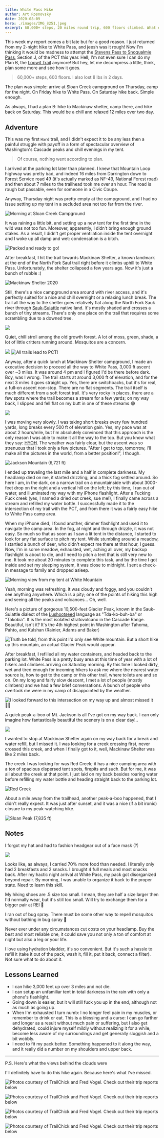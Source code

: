 ```yaml
---
title: White Pass Hike
author: Art Rosnovsky
date: 2020-08-09
hero: ./images/IMG_8251.jpeg
excerpt: 60,000+ steps, 20 miles round trip, 600 floors climbed. What doesn't kill you makes you back hurt. Also, I've got blisters on my thumbs.
---
```


This week my report comes a bit late but for a good reason. I just returned from my 2-night hike to White Pass, and jeesh was it rough! Now I'm thinking it would be madness to attempt the [Stevens Pass to Snoqualmie Pass](https://www.wta.org/go-hiking/hikes/pacific-crest-trail-section-j-snoqualmie-pass-to-stevens-pass-east), Section J, of the PCT this year. Hell, I'm not even sure I can do my Plan B, the [Loowit Trail](https://www.wta.org/go-hiking/hikes/loowit) anymore! But hey, let me decompress a little, think, plan some more and see how it goes.

> 60,000+ steps, 600 floors. I also lost 8 lbs in 2 days.

The plan was simple: arrive at Sloan Creek campground on Thursday, camp for the night. On Friday hike to White Pass. On Saturday hike back. Simple enough. 

As always, I had a plan B: hike to Mackinaw shelter, camp there, and hike back on Saturday. This would be a chill and relaxed 12 miles over two day. 
<div style={{ margin: '2rem auto' }}>
  <Microlink url='https://www.wta.org/go-hiking/hikes/north-fork-sauk-river' size='small' lazy />
</div>

## Adventure
This was my first `Hard` trail, and I didn't expect it to be any less then a painful struggle with payoff in a form of spectacular overview of Washington's Cascade peaks and chill evenings in my tent. 

> Of course, nothing went according to plan.

I arrived at the parking lot later than planned. I knew that Mountain Loop highway was pretty bad, and indeed 16 miles from Darrington down to Forest Service road 49 (it's actually marked as NF-49, National Forest road) and then about 7 miles to the trailhead took me over an hour. The road is rough but passable, even for someone in a Civic Coupe. 

Anyway, Thursday night was pretty empty at the campground, and I had no issue setting up my tent in a secluded area not too far from the river.

![Morning at Sloan Creek Campground](./images/IMG_8216.jpeg)

It was raining a little bit, and setting up a new tent for the first time in the wild was not too fun. Moreover, apparently, I didn't bring enough ground stakes. As a result, I didn't get proper ventilation inside the tent overnight and I woke up all damp and wet: condensation is a bitch.

![Packed and ready to go!](./images/4B2806DF-2762-4E70-9B11-68E47B3FFA9E_1_105_c.jpeg)

After breakfast, I hit the trail towards Mackinaw Shelter, a known landmark at the end of the North Fork Saul trail right before it climbs uphill to White Pass. Unfortunately, the shelter collapsed a few years ago. Now it's just a bunch of rubble :(

![Mackinaw Shelter 2020](./images/IMG_8235.jpeg)

Still, there's a nice campground area around with river access, and it's perfectly suited for a nice and chill overnight or a relaxing lunch break.
The trail all the way to the shelter goes relatively flat along the North Fork Sauk river through [Sauk-Suiattle](https://en.wikipedia.org/wiki/Sauk-Suiattle_Indian_Tribe_of_Washington) native land. It's mostly shaded and crosses a bunch of tiny streams. There's only one place on the trail that requires some scrambling due to a downed tree.

![](./images/IMG_8232.jpeg)

Quiet, chill stroll among the old growth forest. A lot of moss, green, shade, a lot of little critters running around. Mosquitos are a concern.

![](./images/IMG_8228-1.jpeg)
![All trails lead to PCT!](./images/IMG_8222-1.jpeg)

Anyway, after a quick lunch at Mackinaw Shelter campground, I made an executive decision to proceed all the way to White Pass, 3,000 ft ascent over ~3 miles. It was around 4 pm and I figured I'd be there before dark. Boy, was I wrong.
The trail starts at around 3,000 ft of elevation, and for the next 3 miles it goes straight up. Yes, there are switchbacks, but it's for real, a full-on ascent non-stop. There are no flat segments. The trail itself is much different from a soft forest trail. It's very rocky in places, there are a few spots where the trail becomes a stream for a few yards; on my way back, I slipped and fell flat on my butt in one of these streams 😂

![](./images/IMG_8241.jpeg)

I was moving very slowly. I was taking short breaks every few hundred yards, long breaks every 500 ft of elevation gain. Yes, my pace was at about 2 hours/mile, but I'm absolutely convinced that this approach is the only reason I was able to make it all the way to the top. But you know what they say: [HYOH](https://www.pcta.org/journalist/post/hike-your-own-hike-what-does-it-mean/).
The weather was fairly clear, but the ascent was so strenuous that I took only a few pictures. "After I get to top, tomorrow, I'll make all the pictures in the world, from a better position!", I though. 

![Jackson Mountain (6,721 ft)](./images/IMG_8240.jpeg)

I ended up traveling the last mile and a half in complete darkness. My headlamp died on me, it started drizzling, and a thick fog settled around. So here I am, in the dark, on a narrow trail on a mountainside with about 3000-feet drop on the right and a vertical hill on the left; by this time, I ran out of water, and illuminated my way with my iPhone flashlight. After a Fucking Fuck creek (yes, I named a dried out creek, sue me!), I finally came across a stream and refilled my water bottle. I successfully made it to the intersection of my trail with the PCT, and from there it was a fairly easy hike to White Pass camp area. 

When my iPhone died, I found another, dimmer flashlight and used it to navigate the camp area. In the fog, at night and through drizzle, it was not easy. So much so that as soon as I saw a lit tent in the distance, I started to look for any flat surface to pitch my tent. While stumbling around a meadow, I startled a bunch of deer, who didn't expect me there at that hour, I guess.
Now, I'm in some meadow, exhausted, wet, aching all over, my backup flashlight is about to die, and I need to pitch a tent that is still very new to me. It took me about 20 minutes to complete this task, and by the time I got inside and set my sleeping system, it was close to midnight. I sent a check-in message to family and dropped asleep.

![Morning view from my tent at White Mountain](./images/IMG_8245.jpeg)

Yeah, morning was refreshing. It was cloudy and foggy, and you couldn't see anything anywhere. Which is a pity; one of the points of hiking this high and seeing all the peaks and volcanoes... Oh, well.

Here's a picture of gorgeous 10,500-feet Glacier Peak, known in the Sauk-Suiattle dialect of the [Lushootseed](https://en.wikipedia.org/wiki/Lushootseed) language as "Tda-ko-buh-ba" or "Takobia". It is the most isolated stratovolcano in the Cascade Range. Beautiful, isn't it? It's the 4th highest point in Washington after Tahoma, Pahto, and Kulshan (Rainier, Adams and Baker)

![Truth be told, from this point I'd only see White mountain. But a short hike up this mountain, an actual Glacier Peak would appear.](./images/IMG_8251.jpeg)

After breakfast, I refilled all my water containers, and headed back to the parking lot. White Pass is a pretty busy area at this time of year with a lot of hikers and climbers arriving on Saturday morning. By this time I looked dirty, wet and tired enough for incoming hikers to ask me where the nearest water source is, how to get to the camp or this other trail, where toilets are and so on. On my long and fairly slow descent, I met a lot of people (mostly climbers) and we had a few brief conversations. A bunch of people who overtook me were in my camp of disappointed by the weather. 

![I looked forward to this intersection on my way up and almost missed it 🤦‍♂️](./images/IMG_8254.jpeg)

A quick peak-a-boo of Mt. Jackson is all I've got on my way back. I can only imagine how fantastically beautiful the scenery is on a clear day!..

![](./images/IMG_8260.jpeg)

I wanted to stop at Mackinaw Shelter again on my way back for a break and water refill, but I missed it. I was looking for a creek crossing first, never crossed this creek, and when I finally got to it, well, Mackinaw Shelter was like 2 miles back.

The creek I was looking for was Red Creek; it has a nice camping area with a ton of spacious dispersed tent spots, firepits and such. But for me, it was all about the creek at that point. I just laid on my back besides roaring water before refilling my water bottle and heading straight back to the parking lot.

![Red Creek](./images/IMG_8234.jpeg)

About a mile away from the trailhead, another peak-a-boo happened, that I didn't really expect. It was just after sunset, and it was a nice (if a bit ironic) closure to my peak-watching hike.

![Sloan Peak (7,835 ft)](./images/IMG_8262.jpeg)

## Notes
I forgot my hat and had to fashion headgear out of a face mask (?)

![](./images/IMG_8225.jpeg)

Looks like, as always, I carried 70% more food than needed. I literally only had 2 breakfasts and 2 snacks. I brought 4 full meals and most snacks back. 
After my hactic night arrival at White Pass, my pack got disorganized beyond repair. By morning, I was unable to organize it back to the proper state. Need to learn this skill.

My hiking shoes are .5 size too small. I mean, they are half a size larger then I'd normally wear, but it's still too small. Will try to exchange them for a bigger pair at REI 🤞

I ran out of bug spray. There must be some other way to repell mosquitos without bathing in bug spray 🤔

Never ever under any circumstances cut costs on your headlamp. Buy the best and most reliable one, it could save you not only a ton of comfort at night but also a leg or your life. 

I love using hydration bladder, it's so convenient. But it's such a hassle to refill it (take it out of the pack, wash it, fill it, put it back, connect a filter). Not sure what to do about it. 

## Lessons Learned

- I can hike 3,000 feet up over 3 miles and not die.
- I can setup an unfamiliar tent in total darkness in the rain with only a phone's flashlight.
- Going down is easier, but it will still fuck you up in the end, although not as much as going up.
- When I'm exhausted I turn numb: I no longer feel pain in my muscles, or remember to drink or eat. This is a blessing and a curse: I can go farther and longer as a result without much pain or suffering, but I also get dehydrated, could injure myself mildly without realizing it for a while, become less aware of my surroundings and get generally sluggish and a bit wobbly. 
- I need to fit my pack better. Something happened to it along the way, and it really did a number on my shoulders and upper back. 

------

P.S. Here's what the views behind the clouds were

I'll definitely have to do this hike again. Because here's what I've missed.

![Photos courtesy of TrailChick and Fred Vogel. Check out their trip reports below](./images/07e794c4-449a-11e6-a743-3c8e8a4b2f7a-1020x678-1.jpg)

![Photos courtesy of TrailChick and Fred Vogel. Check out their trip reports below](./images/IMG_9267-1.jpeg)

![Photos courtesy of TrailChick and Fred Vogel. Check out their trip reports below](./images/MCP_GlacierPk_958-1.jpg)

![Photos courtesy of TrailChick and Fred Vogel. Check out their trip reports below](./images/MCP_GlacierPk_973-1.jpg)

<div style={{ margin: '2rem auto' }}>
  <Microlink
    url="http://mycrookedpath.com/blog/glacier-peak-summit/"
    lazy
  />
</div>

<div style={{ margin: '2rem auto'}}>
  <Microlink
    url="https://www.trailchick.com/backpacking-the-white-pass-pilot-ridge-loop-in-the-glacier-peak-wilderness"
    lazy
  />
</div>

